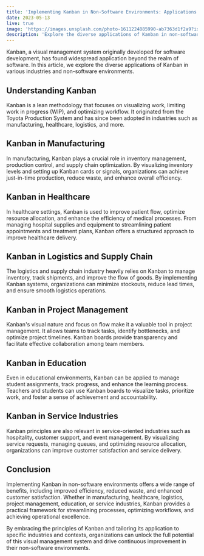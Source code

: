 ```yaml
---
title: 'Implementing Kanban in Non-Software Environments: Applications in Various Industries'
date: 2023-05-13
live: true
image: 'https://images.unsplash.com/photo-1611224885990-ab7363d1f2a9?ixlib=rb-4.0.3&ixid=MnwxMjA3fDB8MHxwaG90by1wYWdlfHx8fGVufDB8fHx8&auto=format&fit=crop&w=1478&q=80'
description: 'Explore the diverse applications of Kanban in non-software environments. Discover how Kanban is implemented in manufacturing, healthcare, logistics, project management, education, and service industries to streamline processes and achieve operational excellence.'
---
```


Kanban, a visual management system originally developed for software development, has found widespread application beyond the realm of software. In this article, we explore the diverse applications of Kanban in various industries and non-software environments.

## Understanding Kanban

Kanban is a lean methodology that focuses on visualizing work, limiting work in progress (WIP), and optimizing workflow. It originated from the Toyota Production System and has since been adopted in industries such as manufacturing, healthcare, logistics, and more.

## Kanban in Manufacturing

In manufacturing, Kanban plays a crucial role in inventory management, production control, and supply chain optimization. By visualizing inventory levels and setting up Kanban cards or signals, organizations can achieve just-in-time production, reduce waste, and enhance overall efficiency.

## Kanban in Healthcare

In healthcare settings, Kanban is used to improve patient flow, optimize resource allocation, and enhance the efficiency of medical processes. From managing hospital supplies and equipment to streamlining patient appointments and treatment plans, Kanban offers a structured approach to improve healthcare delivery.

## Kanban in Logistics and Supply Chain

The logistics and supply chain industry heavily relies on Kanban to manage inventory, track shipments, and improve the flow of goods. By implementing Kanban systems, organizations can minimize stockouts, reduce lead times, and ensure smooth logistics operations.

## Kanban in Project Management

Kanban's visual nature and focus on flow make it a valuable tool in project management. It allows teams to track tasks, identify bottlenecks, and optimize project timelines. Kanban boards provide transparency and facilitate effective collaboration among team members.

## Kanban in Education

Even in educational environments, Kanban can be applied to manage student assignments, track progress, and enhance the learning process. Teachers and students can use Kanban boards to visualize tasks, prioritize work, and foster a sense of achievement and accountability.

## Kanban in Service Industries

Kanban principles are also relevant in service-oriented industries such as hospitality, customer support, and event management. By visualizing service requests, managing queues, and optimizing resource allocation, organizations can improve customer satisfaction and service delivery.

## Conclusion

Implementing Kanban in non-software environments offers a wide range of benefits, including improved efficiency, reduced waste, and enhanced customer satisfaction. Whether in manufacturing, healthcare, logistics, project management, education, or service industries, Kanban provides a practical framework for streamlining processes, optimizing workflows, and achieving operational excellence.

By embracing the principles of Kanban and tailoring its application to specific industries and contexts, organizations can unlock the full potential of this visual management system and drive continuous improvement in their non-software environments.
